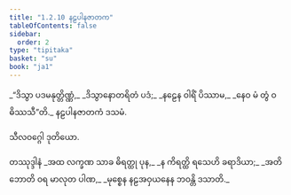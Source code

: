 ```yaml
---
title: "1.2.10 နဠပါနဇာတက"
tableOfContents: false
sidebar:
  order: 2
type: "tipitaka"
basket: "su"
book: "ja1"
---
```



<DynamicBreadcrumb />

<Division number="20" book="ja1">

<Paragraph number="42" type="verses" book="ja1">
_“ဒိသွာ ပဒမနုတ္တိဏ္ဏံ,_  
_ဒိသွာနောတရိတံ ပဒံ;_  
_နဠေန ဝါရိံ ပိဿာမ,_  
_နေဝ မံ တွံ ဝဓိဿသီ”တိ._  


</Paragraph>
</Division>

<Paragraph number="43" type="center" book="ja1">
နဠပါနဇာတကံ ဒသမံ.

  
သီလဝဂ္ဂေါ ဒုတိယော.



</Paragraph>

<Paragraph number="44" type="center" book="ja1">
တဿုဒ္ဒါနံ


</Paragraph>

<Paragraph number="45" type="verses" book="ja1">
_အထ လက္ခဏ သာခ ဓိရတ္ထု ပုန,_  
_န ကိရတ္ထိ ရသေဟိ ခရာဒိယာ;_  
_အတိဘောတိ ဝရ မာလုတ ပါဏ,_  
_မုစ္စေန နဠအဝှယနေန ဘဝန္တိ ဒသာတိ._
</Paragraph>